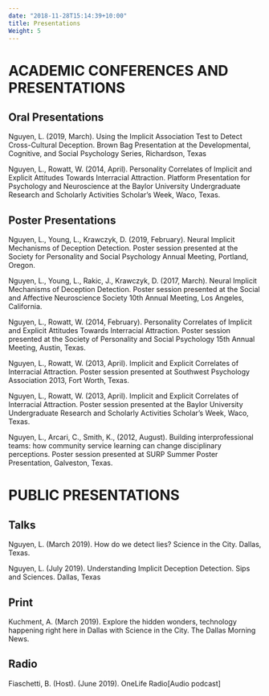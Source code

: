 ---
date: "2018-11-28T15:14:39+10:00"
title: Presentations
Weight: 5
---

# ACADEMIC CONFERENCES AND PRESENTATIONS
## Oral Presentations  
Nguyen, L. (2019, March). Using the Implicit Association Test to Detect Cross-Cultural Deception. Brown Bag Presentation at the Developmental, Cognitive, and Social Psychology Series, Richardson, Texas

Nguyen, L., Rowatt, W. (2014, April). Personality Correlates of Implicit and Explicit Attitudes Towards Interracial Attraction. Platform Presentation for Psychology and Neuroscience at the Baylor University Undergraduate Research and Scholarly Activities Scholar’s Week, Waco, Texas.

## Poster Presentations
Nguyen, L., Young, L., Krawczyk, D. (2019, February). Neural Implicit Mechanisms of Deception Detection. Poster session presented at the Society for Personality and Social Psychology Annual Meeting, Portland, Oregon.

Nguyen, L., Young, L., Rakic, J., Krawczyk, D. (2017, March). Neural Implicit Mechanisms of Deception Detection. Poster session presented at the Social and Affective Neuroscience Society 10th Annual Meeting, Los Angeles, California.

Nguyen, L., Rowatt, W. (2014, February). Personality Correlates of Implicit and Explicit Attitudes Towards Interracial Attraction. Poster session presented at the Society of Personality and Social Psychology 15th Annual Meeting, Austin, Texas.

Nguyen, L., Rowatt, W. (2013, April). Implicit and Explicit Correlates of Interracial Attraction. Poster session presented at Southwest Psychology Association 2013, Fort Worth, Texas.

Nguyen, L., Rowatt, W. (2013, April). Implicit and Explicit Correlates of Interracial Attraction. Poster session presented at the Baylor University Undergraduate Research and Scholarly Activities Scholar’s Week, Waco, Texas.

Nguyen, L., Arcari, C., Smith, K., (2012, August). Building interprofessional teams: how community service learning can change disciplinary perceptions. Poster session presented at SURP Summer Poster Presentation, Galveston, Texas.

# PUBLIC PRESENTATIONS
## Talks
Nguyen, L. (March 2019). How do we detect lies? Science in the City. Dallas, Texas.

Nguyen, L. (July 2019). Understanding Implicit Deception Detection. Sips and Sciences. Dallas, Texas

## Print
Kuchment, A. (March 2019). Explore the hidden wonders, technology happening right here in Dallas with Science in the City. The Dallas Morning News.

## Radio
Fiaschetti, B. (Host). (June 2019). OneLife Radio[Audio podcast]

